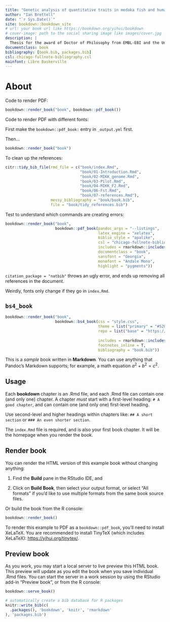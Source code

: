 ```yaml
---
title: "Genetic analysis of quantitative traits in medaka fish and humans"
author: "Ian Brettell"
date: "`r Sys.Date()`"
site: bookdown::bookdown_site
# url: your book url like https://bookdown.org/yihui/bookdown
# cover-image: path to the social sharing image like images/cover.jpg
description: |
  Thesis for the award of Doctor of Philosophy from EMBL-EBI and the University of Cambridge.
documentclass: book
bibliography: [book.bib, packages.bib]
csl: chicago-fullnote-bibliography.csl
mainfont: Libre Baskerville
---
```


# About

Code to render PDF:

```r
bookdown::render_book("book", bookdown::pdf_book())
```

Code to render PDF with different fonts:

First make the `bookdown::pdf_book:` entry in `_output.yml` first.

Then...

```r
bookdown::render_book("book")
```

To clean up the references:

```r
citr::tidy_bib_file(rmd_file = c("book/index.Rmd",
                                 "book/01-Introduction.Rmd",
                                 "book/02-MIKK_genome.Rmd",
                                 "book/03-Pilot.Rmd",
                                 "book/04-MIKK_F2.Rmd",
                                 "book/06-Fst.Rmd",
                                 "book/07-references.Rmd"),
                    messy_bibliography = "book/book.bib",
                    file = "book/tidy_references.bib")
```

Test to understand which commands are creating errors:


```r
bookdown::render_book("book",
                      bookdown::pdf_book(pandoc_args = "--listings",
                                         latex_engine = "xelatex",
                                         biblio_style = "apalike",
                                         csl = "chicago-fullnote-bibliography.csl",
                                         includes = rmarkdown::includes(in_header = "preamble.tex"),
                                         documentclass = "book",
                                         sansfont = "Georgia",
                                         monofont = "Andale Mono",
                                         highlight = "pygments"))


```

`citation_package = "natbib"` throws an ugly error, and ends up removing all references in the document.

Weirdly, fonts only change if they go in `index.Rmd`.

## `bs4_book`

```r
bookdown::render_book("book",
                      bookdown::bs4_book(css = "style.css",
                                         theme = list("primary" = "#52002E"),
                                         repo = list("base" = "https://github.com/brettellebi/PhD-thesis",
                                                                                         "branch" = "master", "subdir" = "book"),
                                         includes = rmarkdown::includes(in_header = "css.html"),
                                         footnotes_inline = T,
                                         bibliography = "book.bib"))
```


This is a *sample* book written in **Markdown**. You can use anything that Pandoc's Markdown supports; for example, a math equation $a^2 + b^2 = c^2$.

## Usage

Each **bookdown** chapter is an .Rmd file, and each .Rmd file can contain one (and only one) chapter. A chapter *must* start with a first-level heading: `# A good chapter`, and can contain one (and only one) first-level heading.

Use second-level and higher headings within chapters like: `## A short section` or `### An even shorter section`.

The `index.Rmd` file is required, and is also your first book chapter. It will be the homepage when you render the book.

## Render book

You can render the HTML version of this example book without changing anything:

1.  Find the **Build** pane in the RStudio IDE, and

2.  Click on **Build Book**, then select your output format, or select "All formats" if you'd like to use multiple formats from the same book source files.

Or build the book from the R console:

```r
bookdown::render_book()
```

To render this example to PDF as a `bookdown::pdf_book`, you'll need to install XeLaTeX. You are recommended to install TinyTeX (which includes XeLaTeX): <https://yihui.org/tinytex/>.

## Preview book

As you work, you may start a local server to live preview this HTML book. This preview will update as you edit the book when you save individual .Rmd files. You can start the server in a work session by using the RStudio add-in "Preview book", or from the R console:

```r
bookdown::serve_book()
```

```r
# automatically create a bib database for R packages
knitr::write_bib(c(
  .packages(), 'bookdown', 'knitr', 'rmarkdown'
), 'packages.bib')
```
